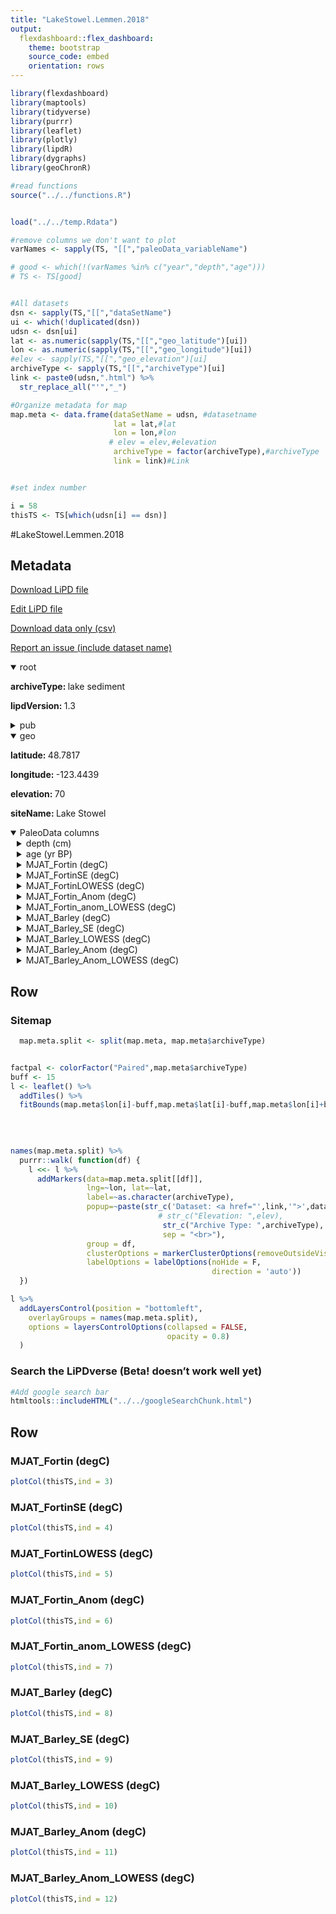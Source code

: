 ```yaml
---
title: "LakeStowel.Lemmen.2018"
output: 
  flexdashboard::flex_dashboard:
    theme: bootstrap
    source_code: embed
    orientation: rows
---
```


```r
library(flexdashboard)
library(maptools)
library(tidyverse)
library(purrr)
library(leaflet)
library(plotly)
library(lipdR)
library(dygraphs)
library(geoChronR)

#read functions
source("../../functions.R")


load("../../temp.Rdata")

#remove columns we don't want to plot
varNames <- sapply(TS, "[[","paleoData_variableName")

# good <- which(!(varNames %in% c("year","depth","age")))
# TS <- TS[good]


#All datasets
dsn <- sapply(TS,"[[","dataSetName")
ui <- which(!duplicated(dsn))
udsn <- dsn[ui]
lat <- as.numeric(sapply(TS,"[[","geo_latitude")[ui])
lon <- as.numeric(sapply(TS,"[[","geo_longitude")[ui])
#elev <- sapply(TS,"[[","geo_elevation")[ui]
archiveType <- sapply(TS,"[[","archiveType")[ui]
link <- paste0(udsn,".html") %>% 
  str_replace_all("'","_")

#Organize metadata for map
map.meta <- data.frame(dataSetName = udsn, #datasetname
                       lat = lat,#lat
                       lon = lon,#lon
                      # elev = elev,#elevation
                       archiveType = factor(archiveType),#archiveType
                       link = link)#Link


#set index number

i = 58
thisTS <- TS[which(udsn[i] == dsn)]
```
#LakeStowel.Lemmen.2018

Metadata {.sidebar}
-------------------------------------
[Download LiPD file](LakeStowel.Lemmen.2018.lpd)
            

[Edit LiPD file](http://lipd.net/playground?source=http://lipdverse.org/wNAm0_1_0/LakeStowel.Lemmen.2018.lpd)
            

[Download data only (csv)](LakeStowel.Lemmen.2018.csv)
            

[Report an issue (include dataset name)](https://github.com/nickmckay/LiPDverse/issues)

<details open style="margin-left: 0px">
<summary>root</summary>
<p style="margin-left: 0px"><strong>archiveType: </strong>lake sediment
<p style="margin-left: 0px"><strong>lipdVersion: </strong>1.3
</details>
<details>
<summary>pub</summary>
<details style="margin-left: 10px">
<summary>pub1</summary>
<p style="margin-left: 10px"><strong>journal: </strong>Journal of Paleolimnology
<p style="margin-left: 10px"><strong>volume: </strong>59
<p style="margin-left: 10px"><strong>pages: </strong>427-442
<p style="margin-left: 10px"><strong>pubYear: </strong>NA
<p style="margin-left: 10px"><strong>title: </strong>Fossil chironomid assemblages and inferred summer temperatures for the past 14,000 years from a low-elevation lake in Pacific Canada
</details>
</details>
<details open style="margin-left: 0px">
<summary>geo</summary>
<p style="margin-left: 0px"><strong>latitude: </strong>48.7817
<p style="margin-left: 0px"><strong>longitude: </strong>-123.4439
<p style="margin-left: 0px"><strong>elevation: </strong>70
<p style="margin-left: 0px"><strong>siteName: </strong>Lake Stowel
</details>
<details open>
<summary>PaleoData columns</summary>
<details style="margin-left: 10px">
<summary>depth (cm)</summary>
<p style="margin-left: 10px"><strong>TSid: </strong>WEB08e0ac6f
<p style="margin-left: 10px"><strong>variableName: </strong>depth
<p style="margin-left: 10px"><strong>units: </strong>cm
</details>
<details style="margin-left: 10px">
<summary>age (yr BP)</summary>
<p style="margin-left: 10px"><strong>TSid: </strong>WEBfc3647fd
<p style="margin-left: 10px"><strong>variableName: </strong>age
<p style="margin-left: 10px"><strong>units: </strong>yr BP
</details>
<details style="margin-left: 10px">
<summary>MJAT_Fortin (degC)</summary>
<p style="margin-left: 10px"><strong>TSid: </strong>WEB6157a58d
<p style="margin-left: 10px"><strong>variableName: </strong>MJAT_Fortin
<p style="margin-left: 10px"><strong>units: </strong>degC
</details>
<details style="margin-left: 10px">
<summary>MJAT_FortinSE (degC)</summary>
<p style="margin-left: 10px"><strong>TSid: </strong>WEBc9615a3b
<p style="margin-left: 10px"><strong>variableName: </strong>MJAT_FortinSE
<p style="margin-left: 10px"><strong>units: </strong>degC
</details>
<details style="margin-left: 10px">
<summary>MJAT_FortinLOWESS (degC)</summary>
<p style="margin-left: 10px"><strong>TSid: </strong>WEBdde95f09
<p style="margin-left: 10px"><strong>variableName: </strong>MJAT_FortinLOWESS
<p style="margin-left: 10px"><strong>units: </strong>degC
</details>
<details style="margin-left: 10px">
<summary>MJAT_Fortin_Anom (degC)</summary>
<p style="margin-left: 10px"><strong>TSid: </strong>WEBd5f128ae
<p style="margin-left: 10px"><strong>variableName: </strong>MJAT_Fortin_Anom
<p style="margin-left: 10px"><strong>units: </strong>degC
</details>
<details style="margin-left: 10px">
<summary>MJAT_Fortin_anom_LOWESS (degC)</summary>
<p style="margin-left: 10px"><strong>TSid: </strong>WEBfea43e78
<p style="margin-left: 10px"><strong>variableName: </strong>MJAT_Fortin_anom_LOWESS
<p style="margin-left: 10px"><strong>units: </strong>degC
</details>
<details style="margin-left: 10px">
<summary>MJAT_Barley (degC)</summary>
<p style="margin-left: 10px"><strong>TSid: </strong>WEBa7346940
<p style="margin-left: 10px"><strong>variableName: </strong>MJAT_Barley
<p style="margin-left: 10px"><strong>units: </strong>degC
</details>
<details style="margin-left: 10px">
<summary>MJAT_Barley_SE (degC)</summary>
<p style="margin-left: 10px"><strong>TSid: </strong>WEB9d32bf76
<p style="margin-left: 10px"><strong>variableName: </strong>MJAT_Barley_SE
<p style="margin-left: 10px"><strong>units: </strong>degC
</details>
<details style="margin-left: 10px">
<summary>MJAT_Barley_LOWESS (degC)</summary>
<p style="margin-left: 10px"><strong>TSid: </strong>WEB300d0181
<p style="margin-left: 10px"><strong>variableName: </strong>MJAT_Barley_LOWESS
<p style="margin-left: 10px"><strong>units: </strong>degC
</details>
<details style="margin-left: 10px">
<summary>MJAT_Barley_Anom (degC)</summary>
<p style="margin-left: 10px"><strong>TSid: </strong>WEB1f68a94b
<p style="margin-left: 10px"><strong>variableName: </strong>MJAT_Barley_Anom
<p style="margin-left: 10px"><strong>units: </strong>degC
</details>
<details style="margin-left: 10px">
<summary>MJAT_Barley_Anom_LOWESS (degC)</summary>
<p style="margin-left: 10px"><strong>TSid: </strong>WEBfd249547
<p style="margin-left: 10px"><strong>variableName: </strong>MJAT_Barley_Anom_LOWESS
<p style="margin-left: 10px"><strong>units: </strong>degC
</details>

Row {.tabset .tabset-fade}
-----------------------------------------------------------------------

### Sitemap

```r
  map.meta.split <- split(map.meta, map.meta$archiveType)


factpal <- colorFactor("Paired",map.meta$archiveType)
buff <- 15
l <- leaflet() %>% 
  addTiles() %>% 
  fitBounds(map.meta$lon[i]-buff,map.meta$lat[i]-buff,map.meta$lon[i]+buff,map.meta$lat[i]+buff)
  

  
  
names(map.meta.split) %>%
  purrr::walk( function(df) {
    l <<- l %>%
      addMarkers(data=map.meta.split[[df]],
                 lng=~lon, lat=~lat,
                 label=~as.character(archiveType),
                 popup=~paste(str_c('Dataset: <a href="',link,'">',dataSetName,'</a>'),
                                 # str_c("Elevation: ",elev),
                                  str_c("Archive Type: ",archiveType),
                                  sep = "<br>"),
                 group = df,
                 clusterOptions = markerClusterOptions(removeOutsideVisibleBounds = F),
                 labelOptions = labelOptions(noHide = F,
                                             direction = 'auto'))
  })

l %>%
  addLayersControl(position = "bottomleft",
    overlayGroups = names(map.meta.split),
    options = layersControlOptions(collapsed = FALSE,
                                   opacity = 0.8)
  )
```

### Search the LiPDverse (Beta! doesn't work well yet)
```r
#Add google search bar
htmltools::includeHTML("../../googleSearchChunk.html")
```


Row {.tabset .tabset-fade}
-----------------------------------------------------------------------

### MJAT_Fortin (degC)
```r
plotCol(thisTS,ind = 3)
```

### MJAT_FortinSE (degC)
```r
plotCol(thisTS,ind = 4)
```

### MJAT_FortinLOWESS (degC)
```r
plotCol(thisTS,ind = 5)
```

### MJAT_Fortin_Anom (degC)
```r
plotCol(thisTS,ind = 6)
```

### MJAT_Fortin_anom_LOWESS (degC)
```r
plotCol(thisTS,ind = 7)
```

### MJAT_Barley (degC)
```r
plotCol(thisTS,ind = 8)
```

### MJAT_Barley_SE (degC)
```r
plotCol(thisTS,ind = 9)
```

### MJAT_Barley_LOWESS (degC)
```r
plotCol(thisTS,ind = 10)
```

### MJAT_Barley_Anom (degC)
```r
plotCol(thisTS,ind = 11)
```

### MJAT_Barley_Anom_LOWESS (degC)
```r
plotCol(thisTS,ind = 12)
```
